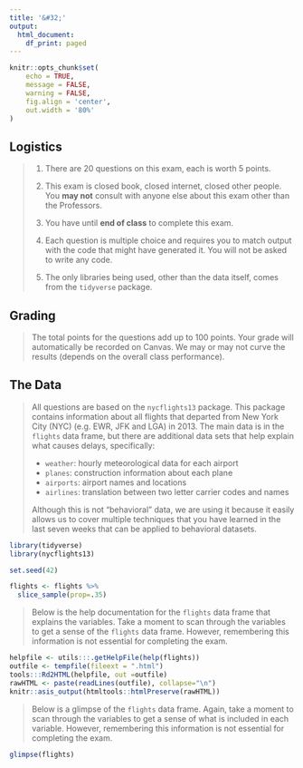 ```yaml
---
title: '&#32;'
output:
  html_document:
    df_print: paged
---
```


```r
knitr::opts_chunk$set(
    echo = TRUE,
    message = FALSE, 
    warning = FALSE,
    fig.align = 'center',
    out.width = '80%'
)
```

## Logistics
>
1. There are 20 questions on this exam, each is worth 5 points. 
>
2. This exam is closed book, closed internet, closed other people. You **may not** consult with anyone else about this exam other than the Professors.
>
3. You have until **end of class** to complete this exam.
>
4. Each question is multiple choice and requires you to match output with the code that might have generated it. You will not be asked to write any code. 
>
5. The only libraries being used, other than the data itself, comes from the `tidyverse` package. 

## Grading 
>
The total points for the questions add up to 100 points. Your grade will automatically be recorded on Canvas. We may or may not curve the results (depends on the overall class performance).

## The Data
>
All questions are based on the `nycflights13` package. This package contains information about all flights that departed from New York City (NYC) (e.g. EWR, JFK and LGA) in 2013. The main data is in the `flights` data frame, but there are additional data sets that help explain what causes delays, specifically:
>
- `weather`: hourly meteorological data for each airport
- `planes`: construction information about each plane
- `airports`: airport names and locations
- `airlines`: translation between two letter carrier codes and names
>
Although this is not "behavioral" data, we are using it because it easily allows us to cover multiple techniques that you have learned in the last seven weeks that can be applied to behavioral datasets.  

```r
library(tidyverse)
library(nycflights13)

set.seed(42)

flights <- flights %>% 
  slice_sample(prop=.35)
```

> Below is the help documentation for the `flights` data frame that explains the variables. Take a moment to scan through the variables to get a sense of the `flights` data frame. However, remembering this information is not essential for completing the exam. 

```r
helpfile <- utils:::.getHelpFile(help(flights))
outfile <- tempfile(fileext = ".html")
tools:::Rd2HTML(helpfile, out =outfile)
rawHTML <- paste(readLines(outfile), collapse="\n")
knitr::asis_output(htmltools::htmlPreserve(rawHTML))
```    

> Below is a glimpse of the `flights` data frame. Again, take a moment to scan through the variables to get a sense of what is included in each variable. However, remembering this information is not essential for completing the exam. 

```r
glimpse(flights)
```

